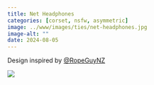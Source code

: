 ```yaml
---
title: Net Headphones
categories: [corset, nsfw, asymmetric]
image: ../www/images/ties/net-headphones.jpg
image-alt: ""
date: 2024-08-05
---
```


Design inspired by [@RopeGuyNZ](https://fetlife.com/users/4561306/pictures/173961077)

![](../www/images/ties/net-headphones.jpg)

